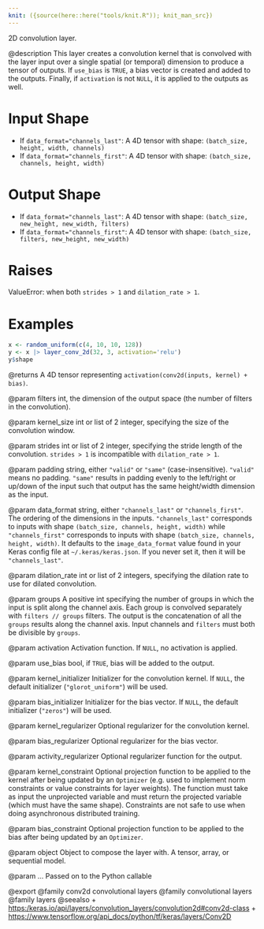 ```yaml
---
knit: ({source(here::here("tools/knit.R")); knit_man_src})
---
```

2D convolution layer.

@description
This layer creates a convolution kernel that is convolved with the layer
input over a single spatial (or temporal) dimension to produce a tensor of
outputs. If `use_bias` is `TRUE`, a bias vector is created and added to the
outputs. Finally, if `activation` is not `NULL`, it is applied to the
outputs as well.

# Input Shape
- If `data_format="channels_last"`:
    A 4D tensor with shape: `(batch_size, height, width, channels)`
- If `data_format="channels_first"`:
    A 4D tensor with shape: `(batch_size, channels, height, width)`

# Output Shape
- If `data_format="channels_last"`:
    A 4D tensor with shape: `(batch_size, new_height, new_width, filters)`
- If `data_format="channels_first"`:
    A 4D tensor with shape: `(batch_size, filters, new_height, new_width)`

# Raises
ValueError: when both `strides > 1` and `dilation_rate > 1`.

# Examples
```r
x <- random_uniform(c(4, 10, 10, 128))
y <- x |> layer_conv_2d(32, 3, activation='relu')
y$shape
```

@returns
A 4D tensor representing `activation(conv2d(inputs, kernel) + bias)`.

@param filters
int, the dimension of the output space (the number of filters
in the convolution).

@param kernel_size
int or list of 2 integer, specifying the size of the
convolution window.

@param strides
int or list of 2 integer, specifying the stride length
of the convolution. `strides > 1` is incompatible with
`dilation_rate > 1`.

@param padding
string, either `"valid"` or `"same"` (case-insensitive).
`"valid"` means no padding. `"same"` results in padding evenly to
the left/right or up/down of the input such that output has the same
height/width dimension as the input.

@param data_format
string, either `"channels_last"` or `"channels_first"`.
The ordering of the dimensions in the inputs. `"channels_last"`
corresponds to inputs with shape
`(batch_size, channels, height, width)`
while `"channels_first"` corresponds to inputs with shape
`(batch_size, channels, height, width)`. It defaults to the
`image_data_format` value found in your Keras config file at
`~/.keras/keras.json`. If you never set it, then it will be
`"channels_last"`.

@param dilation_rate
int or list of 2 integers, specifying the dilation
rate to use for dilated convolution.

@param groups
A positive int specifying the number of groups in which the
input is split along the channel axis. Each group is convolved
separately with `filters // groups` filters. The output is the
concatenation of all the `groups` results along the channel axis.
Input channels and `filters` must both be divisible by `groups`.

@param activation
Activation function. If `NULL`, no activation is applied.

@param use_bias
bool, if `TRUE`, bias will be added to the output.

@param kernel_initializer
Initializer for the convolution kernel. If `NULL`,
the default initializer (`"glorot_uniform"`) will be used.

@param bias_initializer
Initializer for the bias vector. If `NULL`, the
default initializer (`"zeros"`) will be used.

@param kernel_regularizer
Optional regularizer for the convolution kernel.

@param bias_regularizer
Optional regularizer for the bias vector.

@param activity_regularizer
Optional regularizer function for the output.

@param kernel_constraint
Optional projection function to be applied to the
kernel after being updated by an `Optimizer` (e.g. used to implement
norm constraints or value constraints for layer weights). The
function must take as input the unprojected variable and must return
the projected variable (which must have the same shape). Constraints
are not safe to use when doing asynchronous distributed training.

@param bias_constraint
Optional projection function to be applied to the
bias after being updated by an `Optimizer`.

@param object
Object to compose the layer with. A tensor, array, or sequential model.

@param ...
Passed on to the Python callable

@export
@family conv2d convolutional layers
@family convolutional layers
@family layers
@seealso
+ <https:/keras.io/api/layers/convolution_layers/convolution2d#conv2d-class>
+ <https://www.tensorflow.org/api_docs/python/tf/keras/layers/Conv2D>
